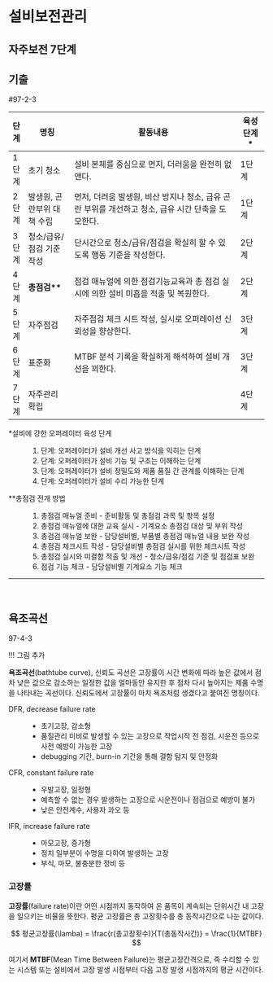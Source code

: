 # 설비보전관리 {#sec-equipmnet-maintainance}

## 자주보전 7단계

:::{.callout-tip}
## 기출

#97-2-3
:::

| 단계  | 명칭                       | 활동내용                                                                                          | **육성 단계\*** |
|-------|----------------------------|---------------------------------------------------------------------------------------------------|-----------------|
| 1단계 | 초기 청소                  | 설비 본체를 중심으로 먼지, 더러움을 완전히 없앤다.                                                | 1단계           |
| 2단계 | 발생원, 곤란부위 대책 수립 | 먼저, 더러움 발생원, 비산 방지나 청소, 급유 곤란 부위를 개선하고 청소, 급유 시간 단축을 도모한다. | 1단계           |
| 3단계 | 청소/급유/점검 기준 작성   | 단시간으로 청소/급유/점검을 확실히 할 수 있도록 행동 기준을 작성한다.                             | 2단계           |
| 4단계 | **총점검\*\***             | 점검 매뉴얼에 의한 점검기능교육과 총 점검 실시에 의한 설비 미흡을 적출 및 복원한다.               | 2단계           |
| 5단계 | 자주점검                   | 자주점검 체크 시트 작성, 실시로 오퍼레이션 신뢰성을 향상한다.                                     | 3단계           |
| 6단계 | 표준화                     | MTBF 분석 기록을 확실하게 해석하여 설비 개선을 꾀한다.                                            | 3단계           |
| 7단계 | 자주관리 확립              |                                                                                                   | 4단계           |

\*설비에 강한 오퍼레이터 육성 단계

:   1.  단계: 오퍼레이터가 설비 개선 사고 방식을 익히는 단계
    2.  단계: 오퍼레이터가 설비 기능 및 구조는 이해하는 단계
    3.  단계: 오퍼레이터가 설비 정밀도와 제품 품질 간 관계를 이해하는 단계
    4.  단계: 오퍼레이터가 설비 수리 가능한 단계

\*\*총점검 전개 방법

:   1.  총점검 매뉴얼 준비 - 준비활동 및 총점검 과목 및 항목 설정
    2.  총점검 매뉴얼에 대한 교육 실시 - 기계요소 총점검 대상 및 부위 작성
    3.  총검검 매뉴얼 보완 - 담당설비별, 부품별 총점검 매뉴얼 내용 보완 작성
    4.  총점검 체크시트 작성 - 담당설비별 총점검 실시를 위한 체크시트 작성
    5.  총점검 실시와 미결함 적출 및 개선 - 청소/급유/점검 기준 및 점검표 보완
    6.  점검 기능 체크 - 담당설비별 기계요소 기능 체크

------------------------------------------------------------------------

<br>

## 욕조곡선

::: {.callout-tip title="기출"}
97-4-3
:::

!!! 그림 추가

**욕조곡선**(bathtube curve), 신뢰도 곡선은 고장률이 시간 변화에 따라 높은 값에서 점차 낮은 값으로 감소하는 일정한 값을 얼마동안 유지한 후 점차 다시 높아지는 제품 수명을 나타내는 곡선이다. 신뢰도에서 고장률이 마치 욕조처럼 생겼다고 붙여진 명칭이다.

DFR, decrease failure rate
: - 초기고장, 감소형
- 품질관리 미비로 발생할 수 있는 고장으로 작업시작 전 점검, 시운전 등으로 사전 예방이 가능한 고장
- debugging 기간, burn-in 기간을 통해 결함 탐지 및 안정화

CFR, constant failure rate
: - 우발고장, 일정형
- 예측할 수 없는 경우 발생하는 고장으로 시운전이나 점검으로 예방이 불가
- 낮은 안전계수, 사용자 과오 등

IFR, increase failure rate 
: - 마모고장, 증가형
- 정치 일부분이 수명을 다하여 발생하는 고장
- 부식, 마모, 불충분한 정비 등 

### 고장률

**고장률**(failure rate)이란 어떤 시점까지 동작하여 온 품목이 계속되는 단위시간 내 고장을 일으키는 비율을 뜻한다. 평균 고장률은 총 고장횟수를 총 동작시간으로 나눈 값이다.

$$
평균고장률(\lamba) = \frac{r(총고장횟수)}{T(총동작시간)} = \frac{1}{MTBF}
$$

여기서 **MTBF**(Mean Time Between Failure)는 평균고장간격으로, 즉 수리할 수 있는 시스템 또는 설비에서 고장 발생 시점부터 다음 고장 발생 시점까지의 평균 시간이다.


